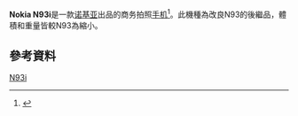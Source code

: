 {{Infobox Mobile
|name            = Nokia N93i
|image           = Nokia_N93i_Closed.JPG
|imagesize       = 200
|manufacturer    = [[Nokia|Nokia]]
|carrier         = 
|available       = 2007年2月
|screen          = QVGA（240×320）分辨率
|exterior_screen = 1.1英寸的65536色128×36分辨率屏幕
|camera          = 320万[[像素|像素]]
|2nd_camera      = 
|operatingsystem = [[Symbian_OS|Symbian OS]] [[S60|S60]] 第三版
|input           = 
|cpu             = Dual Core Arm-11 332 MHz
|ringtone        = 
|memory          = 
|memory_card     = [[MicroSD|MicroSD]]
|storage         =
|networks        = [[GSM|GSM]]
|connectivity    = [[USB|USB]], [[蓝牙|蓝牙]]
|battery         = Li-Ion 950 mAh (BL-5F)
|size            = 108 x 58 x 25 mm
|weight          = 163[[克|克]]
|form            = 
|music           = 
|predecessor     = Nokia N93
|successor       = 
|related         =
|other           =
}}
'''Nokia N93i'''是一款[[诺基亚|诺基亚]]出品的商务拍照[[手机|手机]]<ref>{{Cite web|title=诺基亚N93i|url=http://detail.zol.com.cn/98/97386/param.shtml|accessdate=2008-11-03|author=|date=|format=|publisher=|language=|dead-url=no|archive-date=2008-10-07|archive-url=https://web.archive.org/web/20081007003247/http://detail.zol.com.cn/98/97386/param.shtml}}</ref>。此機種為改良N93的後繼品，體積和重量皆較N93為縮小。

==參考資料==
<div class="references-small">
<references />
</div>
[[Category:诺基亚手机|N93i]]
{{Nokia phones}}
{{Mobile-stub}}
{{tele-stub}}